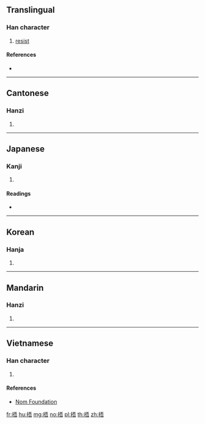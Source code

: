 {{also|摀}}
==Translingual==

===Han character===
{{Han char|rn=64|rad=手|as=07|sn=10|four=51061|canj=QMMR|ids=⿰扌吾}}

# [[resist]]

====References====
* {{Han ref|kx=0432.220|dkj=12124|dj=0782.130|hdz=31878.090|uh=6342|ud=25410|bh=AEB8|bd=44728}}

----

==Cantonese==

===Hanzi===
{{yue-hanzi|jyut=[[wu2]]|y=wu2}}

# {{defn|lang=yue|sort=手07}}

----

==Japanese==

===Kanji===
{{ja-kanji|grade=|rs=手07}}

# {{defn|lang=ja|sort=手07}}

====Readings====
* {{ja-readings|on=[[ご]] (go)|kun=[[ふれる]] (fureru)}}

----

==Korean==

===Hanja===
{{ko-hanja|hangeul=오|eumhun=|rv=o|mr=o|y=o}}

# {{defn|lang=ko|sort=手07}}

----

==Mandarin==

===Hanzi===
{{cmn-hanzi|pin=[[wǔ]] ([[wu3]])|wg=wu<sup>3</sup>}}

# {{defn|lang=cmn|sort=手07}}

----

==Vietnamese==

===Han character===
{{vi-hantu|ô|rs=手07}}

# {{defn|lang=vi|sort=手07}}

====References====
* [http://nomfoundation.org/common/nom_details.php?codepoint=6342 Nom Foundation]

[[fr:捂]]
[[hu:捂]]
[[mg:捂]]
[[no:捂]]
[[pl:捂]]
[[th:捂]]
[[zh:捂]]